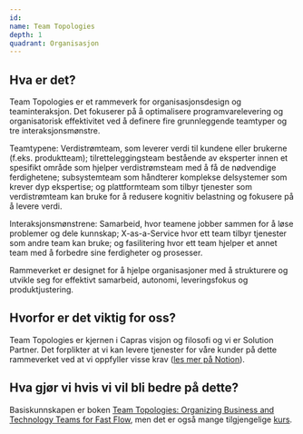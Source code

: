 ```yaml
---
id:
name: Team Topologies
depth: 1
quadrant: Organisasjon
---
```

## Hva er det?
Team Topologies er et rammeverk for organisasjonsdesign og teaminteraksjon. Det fokuserer på å optimalisere programvarelevering og
organisatorisk effektivitet ved å definere fire grunnleggende teamtyper og tre interaksjonsmønstre.

Teamtypene: Verdistrømteam, som leverer verdi til kundene eller brukerne (f.eks. produktteam); tilretteleggingsteam
bestående av eksperter innen et spesifikt område som hjelper verdistrømsteam med å få de nødvendige ferdighetene;
subsystemteam som håndterer komplekse delsystemer som krever dyp ekspertise; og plattformteam som tilbyr tjenester
som verdistrømteam kan bruke for å redusere kognitiv belastning og fokusere på å levere verdi.

Interaksjonsmønstrene: Samarbeid, hvor  teamene jobber sammen for å løse problemer og dele kunnskap; X-as-a-Service
hvor ett team tilbyr tjenester som andre team kan bruke; og fasilitering hvor ett team hjelper et annet team med å
forbedre sine ferdigheter og prosesser.

Rammeverket er designet for å hjelpe organisasjoner med å strukturere og utvikle seg for effektivt samarbeid, autonomi,
leveringsfokus og produktjustering.

## Hvorfor er det viktig for oss?
Team Topologies er kjernen i Capras visjon og filosofi og vi er Solution Partner. Det forplikter at vi kan levere tjenester for våre
kunder på dette rammeverket ved at vi oppfyller visse krav
([les mer på Notion](https://www.notion.so/capra/Team-Topologies-Solutions-Partner-ea97b028b543467da9815f0f43e0ac78)).

## Hva gjør vi hvis vi vil bli bedre på dette?
Basiskunnskapen er boken [Team Topologies: Organizing Business and Technology Teams for Fast Flow](https://teamtopologies.com/book),
men det er også mange tilgjengelige [kurs](https://academy.teamtopologies.com/).
